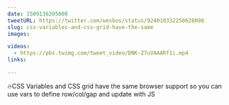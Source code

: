 ```yaml
---
date: 1509136205000
tweetURL: https://twitter.com/wesbos/status/924010332250628098
slug: css-variables-and-css-grid-have-the-same
images:

videos:
  - https://pbs.twimg.com/tweet_video/DNK-Z7uVAAARf1i.mp4
links:

---
```

🔥CSS Variables and CSS grid have the same browser support so you can use vars to define row/col/gap and update with JS
